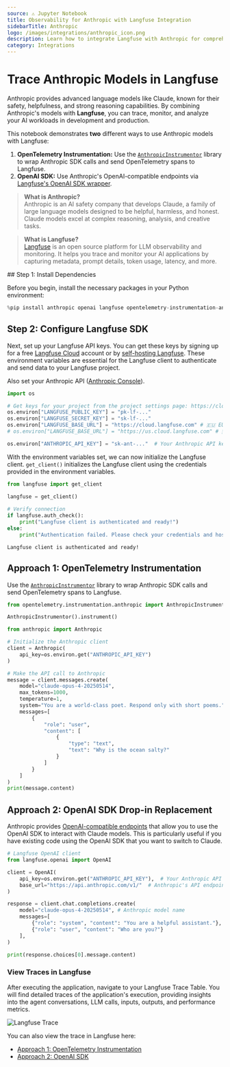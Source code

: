 ```yaml
---
source: ⚠️ Jupyter Notebook
title: Observability for Anthropic with Langfuse Integration
sidebarTitle: Anthropic
logo: /images/integrations/anthropic_icon.png
description: Learn how to integrate Langfuse with Anthropic for comprehensive tracing and debugging of your AI conversations.
category: Integrations
---
```


# Trace Anthropic Models in Langfuse

Anthropic provides advanced language models like Claude, known for their safety, helpfulness, and strong reasoning capabilities. By combining Anthropic's models with **Langfuse**, you can trace, monitor, and analyze your AI workloads in development and production.

This notebook demonstrates **two** different ways to use Anthropic models with Langfuse:
1. **OpenTelemetry Instrumentation:** Use the [`AnthropicInstrumentor`](https://pypi.org/project/opentelemetry-instrumentation-anthropic/) library to wrap Anthropic SDK calls and send OpenTelemetry spans to Langfuse.
2. **OpenAI SDK:** Use Anthropic's OpenAI-compatible endpoints via [Langfuse's OpenAI SDK wrapper](https://langfuse.com/integrations/model-providers/openai-py).

> **What is Anthropic?**  
Anthropic is an AI safety company that develops Claude, a family of large language models designed to be helpful, harmless, and honest. Claude models excel at complex reasoning, analysis, and creative tasks.

> **What is Langfuse?**  
[Langfuse](https://langfuse.com) is an open source platform for LLM observability and monitoring. It helps you trace and monitor your AI applications by capturing metadata, prompt details, token usage, latency, and more.


<Steps>
## Step 1: Install Dependencies

Before you begin, install the necessary packages in your Python environment:



```python
%pip install anthropic openai langfuse opentelemetry-instrumentation-anthropic
```

## Step 2: Configure Langfuse SDK

Next, set up your Langfuse API keys. You can get these keys by signing up for a free [Langfuse Cloud](https://cloud.langfuse.com/) account or by [self-hosting Langfuse](https://langfuse.com/self-hosting). These environment variables are essential for the Langfuse client to authenticate and send data to your Langfuse project.

Also set your Anthropic API ([Anthropic Console](https://console.anthropic.com/)).


```python
import os

# Get keys for your project from the project settings page: https://cloud.langfuse.com
os.environ["LANGFUSE_PUBLIC_KEY"] = "pk-lf-..." 
os.environ["LANGFUSE_SECRET_KEY"] = "sk-lf-..." 
os.environ["LANGFUSE_BASE_URL"] = "https://cloud.langfuse.com" # 🇪🇺 EU region
# os.environ["LANGFUSE_BASE_URL"] = "https://us.cloud.langfuse.com" # 🇺🇸 US region

os.environ["ANTHROPIC_API_KEY"] = "sk-ant-..."  # Your Anthropic API key
```

With the environment variables set, we can now initialize the Langfuse client. `get_client()` initializes the Langfuse client using the credentials provided in the environment variables.


```python
from langfuse import get_client

langfuse = get_client()
 
# Verify connection
if langfuse.auth_check():
    print("Langfuse client is authenticated and ready!")
else:
    print("Authentication failed. Please check your credentials and host.")
```

    Langfuse client is authenticated and ready!


## Approach 1: OpenTelemetry Instrumentation

Use the [`AnthropicInstrumentor`](https://pypi.org/project/opentelemetry-instrumentation-anthropic/) library to wrap Anthropic SDK calls and send OpenTelemetry spans to Langfuse.


```python
from opentelemetry.instrumentation.anthropic import AnthropicInstrumentor

AnthropicInstrumentor().instrument()
```


```python
from anthropic import Anthropic

# Initialize the Anthropic client
client = Anthropic(
    api_key=os.environ.get("ANTHROPIC_API_KEY")
)

# Make the API call to Anthropic
message = client.messages.create(
    model="claude-opus-4-20250514",
    max_tokens=1000,
    temperature=1,
    system="You are a world-class poet. Respond only with short poems.",
    messages=[
        {
            "role": "user",
            "content": [
                {
                    "type": "text",
                    "text": "Why is the ocean salty?"
                }
            ]
        }
    ]
)
print(message.content)
```

## Approach 2: OpenAI SDK Drop-in Replacement

Anthropic provides [OpenAI-compatible endpoints](https://docs.anthropic.com/en/api/openai-sdk) that allow you to use the OpenAI SDK to interact with Claude models. This is particularly useful if you have existing code using the OpenAI SDK that you want to switch to Claude.


```python
# Langfuse OpenAI client
from langfuse.openai import OpenAI

client = OpenAI(
    api_key=os.environ.get("ANTHROPIC_API_KEY"),  # Your Anthropic API key
    base_url="https://api.anthropic.com/v1/"  # Anthropic's API endpoint
)

response = client.chat.completions.create(
    model="claude-opus-4-20250514", # Anthropic model name
    messages=[
        {"role": "system", "content": "You are a helpful assistant."},
        {"role": "user", "content": "Who are you?"}
    ],
)

print(response.choices[0].message.content)
```

### View Traces in Langfuse

After executing the application, navigate to your Langfuse Trace Table. You will find detailed traces of the application's execution, providing insights into the agent conversations, LLM calls, inputs, outputs, and performance metrics. 

![Langfuse Trace](https://langfuse.com/images/cookbook/integration_anthropic/anthropic-example-trace.png)

You can also view the trace in Langfuse here: 

- [Approach 1: OpenTelemetry Instrumentation](https://cloud.langfuse.com/project/cloramnkj0002jz088vzn1ja4/traces/308aca9bc430ad872d474fc545889ee2?timestamp=2025-07-25T07:35:01.172Z&display=details)
- [Approach 2: OpenAI SDK](https://cloud.langfuse.com/project/cloramnkj0002jz088vzn1ja4/traces/8e8da1b2c15036ed9c25b37c604f2d29?timestamp=2025-07-22T16:05:47.602Z&display=details)
</Steps>


<LearnMore />
